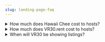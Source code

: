 ```yaml
---
slug: landing-page-faq
---
```


<details>

<summary>How much does Hawaii Chee cost to hosts?</summary>
<b>Inquiries are free for now as we have not yet started our pay-by-performance charging.</b> Even when we are charging, your first inquiry will be free. After your first, we will ask you to choose either a Pay-Per-Inquiry or Pay-Per-Booking plan, or you can choose to not list on the Hawaii Chee site. If your listings are not on our site but are on VRBO or Airbnb, they will still appear on Hawaii Chee as meta-listings with links to VRBO or Airbnb.

The pay-by-performance rates on Hawaii Chee will equate to about 5.5% of the booking value on the Pay-Per-Booking plan. That compares to an overall take-rate of 15-20% on VRBO and Airbnb. In short, we bring your rental to market at a very attractive rate and all without getting in your way!
</details>

<details>

<summary>How much does VR30.rent cost to hosts?</summary>
VR30 will have no fees. You'll get inquiries. How will VR30 make money? VR30 will be sponsored by Sterman Realty, and Sterman's listings will show at the top of sorts. Having enough listings on the site makes it useful for travelers.

</details>

<details>

<summary>When will VR30 be showing listings? </summary>
Here's the VR30 roadmap:

1. A simple directory of all listings on the site links to fully functional listings, just like those shown on HawaiiChee.com (https://www.hawaiichee.com/users/stermanrealty).
2. Later, we'll have full search capabilities, like searching on HawaiiChee.com for Oahu: https://www.hawaiichee.com/listings/usa/hawaii/oahu

</details>
